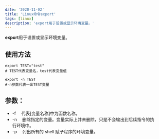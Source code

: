 ```yaml
---
date: '2020-11-02'
title: 'Linux命令export'
tags: [linux]
description: 'export用于设置或显示环境变量。'
---
```


**export**用于设置或显示环境变量。

## 使用方法

```shell
export TEST="test"
# TEST代表变量名，test代表变量值

export -n TEST
#-n参数代表一出TEST变量
```

## 参数：

- -f 　代表[变量名称]中为函数名称。
- -n 　删除指定的变量。变量实际上并未删除，只是不会输出到后续指令的执行环境中。
- -p 　列出所有的 shell 赋予程序的环境变量。
